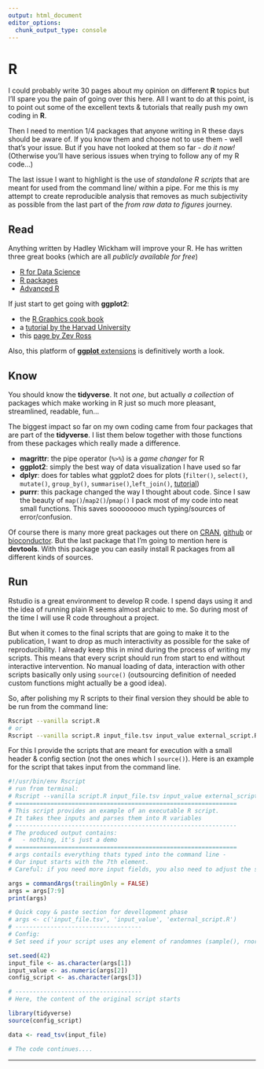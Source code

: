 ```yaml
---
output: html_document
editor_options:
  chunk_output_type: console
---
```


# R

I could probably write 30 pages about my opinion on different **R** topics but I'll spare you the pain of going over this here.
All I want to do at this point, is to point out some of the excellent texts & tutorials that really push my own coding in **R**.

Then I need to mention 1/4 packages that anyone writing in R these days should be aware of.
If you know them and choose not to use them - well that's your issue.
But if you have not looked at them so far - *do it now!*
(Otherwise you'll have serious issues when trying to follow any of my R code...)

The last issue I want to highlight is the use of *standalone R scripts* that are meant for used from the command line/ within a pipe.
For me this is my attempt to create reproducible analysis that removes as much subjectivity as possible from the last part of the *from raw data to figures* journey.

## Read

Anything written by Hadley Wickham will improve your R.
He has written three great books (which are all *publicly available for free*)

- [R for Data Science](https://r4ds.had.co.nz/)
- [R packages](http://r-pkgs.had.co.nz/)
- [Advanced R](https://adv-r.hadley.nz/)

If just start to get going with **ggplot2**:

- the [R Graphics cook book](http://www.cookbook-r.com/Graphs/)
- a [tutorial by the Harvad University](http://tutorials.iq.harvard.edu/R/Rgraphics/Rgraphics.html#introduction)
- this [page by Zev Ross](http://zevross.com/blog/2014/08/04/beautiful-plotting-in-r-a-ggplot2-cheatsheet-3/)

Also, this platform of [**ggplot** extensions](http://www.ggplot2-exts.org/) is definitively worth a look.

## Know

You should know the **tidyverse**.
It not *one*, but actually *a collection* of packages which make working in R just so much more pleasant, streamlined, readable, fun...

The biggest impact so far on my own coding came from four packages that are part of the **tidyverse**.
I list them below together with those functions from these packages which really made a difference.

- **magrittr**: the pipe operator (`%>%`) is a *game changer* for R
- **ggplot2**: simply the best way of data visualization I have used so far
- **dplyr**: does for tables what ggplot2 does for plots  (`filter()`, `select()`, `mutate()`, `group_by()`, `summarise()`,`left_join()`, [tutorial](http://genomicsclass.github.io/book/pages/dplyr_tutorial.html))
- **purrr**: this package changed the way I thought about code. Since I saw the beauty of `map()`/`map2()`/`pmap()` I pack most of my code into neat small functions. This saves soooooooo much typing/sources of error/confusion.

Of course there is many more great packages out there on [CRAN](https://cran.r-project.org/), [github](https://github.com/) or [bioconductor](https://bioconductor.org/).
But the last package that I'm going to mention here is **devtools**.
With this package you can easily install R packages from all different kinds of sources.


## Run

Rstudio is a great environment to develop R code.
I spend days using it and the idea of running plain R seems almost archaic to me.
So during most of the time I will use R code throughout a project.

But when it comes to the final scripts that are going to make it to the publication, I want to drop as much interactivity as possible for the sake of reproducibility.
I already keep this in mind during the process of writing my scripts.
This means that every script should run from start to end without interactive intervention.
No manual loading of data, interaction with other scripts basically only using `source()` (outsourcing definition of needed custom functions might actually be a good idea).

So, after polishing my R scripts to their final version they should be able to be run from the command line:

```sh
Rscript --vanilla script.R
# or
Rscript --vanilla script.R input_file.tsv input_value external_script.R
```

For this I provide the scripts that are meant for execution with a small header & config section (not the ones which I `source()`).
Here is an example for the script that takes input from the command line.

<div class="kclass">
```r
#!/usr/bin/env Rscript
# run from terminal:
# Rscript --vanilla script.R input_file.tsv input_value external_script.R
# ===============================================================
# This script provides an example of an executable R script.
# It takes thee inputs and parses them into R variables
# ---------------------------------------------------------------
# The produced output contains:
#   - nothing, it's just a demo
# ===============================================================
# args contails everything thats typed into the command line -
# Our input starts with the 7th element.
# Careful: if you need more input fields, you also need to adjust the subsetting

args = commandArgs(trailingOnly = FALSE)
args = args[7:9]
print(args)

# Quick copy & paste section for devellopment phase
# args <- c('input_file.tsv', 'input_value', 'external_script.R')
# ------------------------------------
# Config:
# Set seed if your script uses any element of randomnes (sample(), rnorm(),...)

set.seed(42)                         
input_file <- as.character(args[1])
input_value <- as.numeric(args[2])
config_script <- as.character(args[3])

# ------------------------------------
# Here, the content of the original script starts 

library(tidyverse)
source(config_script)

data <- read_tsv(input_file)

# The code continues....
```
</div>

--------